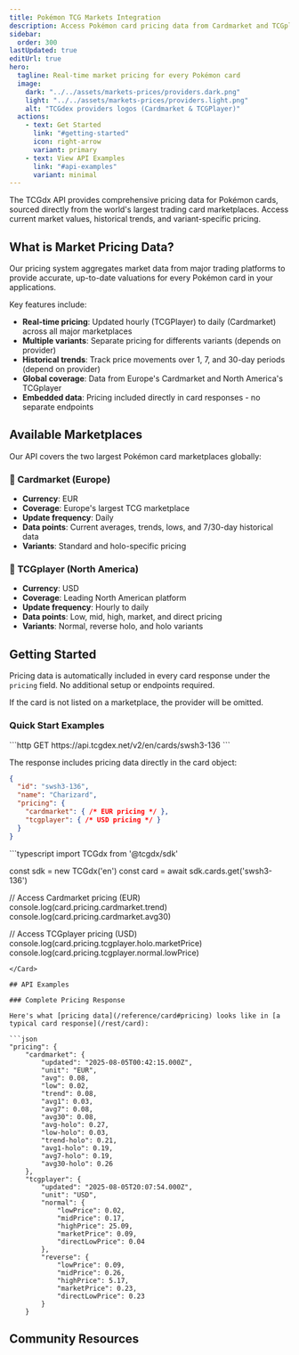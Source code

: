 ```yaml
---
title: Pokémon TCG Markets Integration
description: Access Pokémon card pricing data from Cardmarket and TCGplayer with TCGdex's comprehensive REST API. No API key required - get market prices instantly.
sidebar:
  order: 300
lastUpdated: true
editUrl: true
hero:
  tagline: Real-time market pricing for every Pokémon card
  image:
    dark: "../../assets/markets-prices/providers.dark.png"
    light: "../../assets/markets-prices/providers.light.png"
    alt: "TCGdex providers logos (Cardmarket & TCGPlayer)"
  actions:
    - text: Get Started
      link: "#getting-started"
      icon: right-arrow
      variant: primary
    - text: View API Examples
      link: "#api-examples"
      variant: minimal
---
```


The TCGdx API provides comprehensive pricing data for Pokémon cards, sourced directly from the world's largest trading card marketplaces. Access current market values, historical trends, and variant-specific pricing.

## What is Market Pricing Data?

Our pricing system aggregates market data from major trading platforms to provide accurate, up-to-date valuations for every Pokémon card in your applications.

Key features include:

- **Real-time pricing**: Updated hourly (TCGPlayer) to daily (Cardmarket) across all major marketplaces
- **Multiple variants**: Separate pricing for differents variants (depends on provider)
- **Historical trends**: Track price movements over 1, 7, and 30-day periods (depend on provider)
- **Global coverage**: Data from Europe's Cardmarket and North America's TCGplayer
- **Embedded data**: Pricing included directly in card responses - no separate endpoints

## Available Marketplaces

Our API covers the two largest Pokémon card marketplaces globally:

### 🏩 Cardmarket (Europe)
- **Currency**: EUR
- **Coverage**: Europe's largest TCG marketplace
- **Update frequency**: Daily
- **Data points**: Current averages, trends, lows, and 7/30-day historical data
- **Variants**: Standard and holo-specific pricing

### 🏦 TCGplayer (North America)
- **Currency**: USD
- **Coverage**: Leading North American platform
- **Update frequency**: Hourly to daily
- **Data points**: Low, mid, high, market, and direct pricing
- **Variants**: Normal, reverse holo, and holo variants

## Getting Started

Pricing data is automatically included in every card response under the `pricing` field. No additional setup or endpoints required.

<Aside type="caution">
	If the card is not listed on a marketplace, the provider will be omitted.
</Aside>

### Quick Start Examples

<Card title="REST API">
```http
GET https://api.tcgdex.net/v2/en/cards/swsh3-136
```

The response includes pricing data directly in the card object:
```json
{
  "id": "swsh3-136",
  "name": "Charizard",
  "pricing": {
    "cardmarket": { /* EUR pricing */ },
    "tcgplayer": { /* USD pricing */ }
  }
}
```
</Card>

<Card title="SDK Integration">
```typescript
import TCGdx from '@tcgdx/sdk'

const sdk = new TCGdx('en')
const card = await sdk.cards.get('swsh3-136')

// Access Cardmarket pricing (EUR)
console.log(card.pricing.cardmarket.trend)
console.log(card.pricing.cardmarket.avg30)

// Access TCGplayer pricing (USD)
console.log(card.pricing.tcgplayer.holo.marketPrice)
console.log(card.pricing.tcgplayer.normal.lowPrice)
```
</Card>

## API Examples

### Complete Pricing Response

Here's what [pricing data](/reference/card#pricing) looks like in [a typical card response](/rest/card):

```json
"pricing": {
	"cardmarket": {
		"updated": "2025-08-05T00:42:15.000Z",
		"unit": "EUR",
		"avg": 0.08,
		"low": 0.02,
		"trend": 0.08,
		"avg1": 0.03,
		"avg7": 0.08,
		"avg30": 0.08,
		"avg-holo": 0.27,
		"low-holo": 0.03,
		"trend-holo": 0.21,
		"avg1-holo": 0.19,
		"avg7-holo": 0.19,
		"avg30-holo": 0.26
	},
	"tcgplayer": {
		"updated": "2025-08-05T20:07:54.000Z",
		"unit": "USD",
		"normal": {
			"lowPrice": 0.02,
			"midPrice": 0.17,
			"highPrice": 25.09,
			"marketPrice": 0.09,
			"directLowPrice": 0.04
		},
		"reverse": {
			"lowPrice": 0.09,
			"midPrice": 0.26,
			"highPrice": 5.17,
			"marketPrice": 0.23,
			"directLowPrice": 0.23
		}
	}
```

## Community Resources

<CardGrid>
  <LinkCard
    href="/reference/card"
    title="Card Data Structure"
    description="Reference of the card object with full pricing reference"
  />
  <LinkCard
    href="/rest/card"
    title="REST Card API Reference"
    description="API access to the card endpoint"
  />
  <LinkCard
    href="/sdks"
    title="Official SDKs"
    description="Use our SDK implementations for faster integration"
  />
  <LinkCard
    href="https://tcgdx.dev/discord"
    title="Join our Discord"
    description="Get help with pricing integrations from our community"
  />
</CardGrid>
